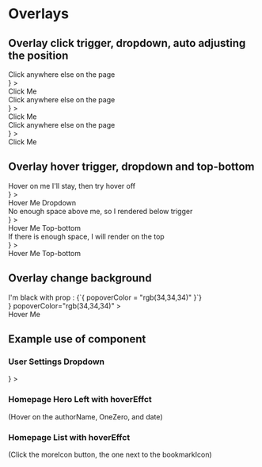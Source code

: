
<Meta title="Components|Popover" component={OverlayTrigger} />

# Overlays

<Props of={OverlayTrigger} />

## Overlay click trigger, dropdown, auto adjusting the position

<Preview>
  <Story name="Auto adjusting the position">
    <div>
      <OverlayTrigger
        placement="dropdown"
        trigger="click"
        popoverContent={
          <div style={{ padding: '20px 30px' }}>
            Click anywhere else on the page
          </div>
        }
      >
        <div style={{ padding: '10px', border: '1px solid' }}>Click Me</div>
      </OverlayTrigger>
      <div style={{ marginLeft: '200px' }}>
        <OverlayTrigger
          placement="dropdown"
          trigger="click"
          popoverContent={
            <div style={{ padding: '20px 30px' }}>
              Click anywhere else on the page
            </div>
          }
        >
          <div style={{ padding: '10px', border: '1px solid' }}>Click Me</div>
        </OverlayTrigger>
      </div>
      <div style={{ float: 'right', marginRight: '10px' }}>
        <OverlayTrigger
          placement="dropdown"
          trigger="click"
          popoverContent={
            <div style={{ padding: '20px 30px', whiteSpace: 'nowrap' }}>
              Click anywhere else on the page
            </div>
          }
        >
          <div style={{ padding: '10px', border: '1px solid' }}>Click Me</div>
        </OverlayTrigger>
      </div>
    </div>
  </Story>
</Preview>

## Overlay hover trigger, dropdown and top-bottom

<Preview>
  <Story name="Dropdown and top-bottom">
    <div>
      <div style={{ marginTop: '200px' }}>
        <OverlayTrigger
          placement="dropdown"
          trigger="hover"
          popoverContent={
            <div style={{ padding: '20px 30px', whiteSpace: 'nowrap' }}>
              Hover on me I'll stay, then try hover off
            </div>
          }
        >
          <div
            style={{
              padding: '10px',
              border: '1px solid',
            }}
          >
            Hover Me Dropdown
          </div>
        </OverlayTrigger>
      </div>
      <div style={{ marginLeft: '300px', marginTop: '-200px' }}>
        <OverlayTrigger
          placement="top-bottom"
          trigger="hover"
          popoverContent={
            <div style={{ padding: '20px 30px', whiteSpace: 'nowrap' }}>
              No enough space above me, so I rendered below trigger
            </div>
          }
        >
          <div style={{ padding: '10px', border: '1px solid' }}>
            Hover Me Top-bottom
          </div>
        </OverlayTrigger>
      </div>
      <div style={{ marginLeft: '500px', marginTop: '100px' }}>
        <OverlayTrigger
          placement="top-bottom"
          trigger="hover"
          popoverContent={
            <div style={{ padding: '20px 30px', whiteSpace: 'nowrap' }}>
              If there is enough space, I will render on the top
            </div>
          }
        >
          <div style={{ padding: '10px', border: '1px solid' }}>
            Hover Me Top-bottom
          </div>
        </OverlayTrigger>
      </div>
    </div>
  </Story>
</Preview>

## Overlay change background

<Preview>
  <Story name="Change background">
    <div style={{ marginLeft: '200px' }}>
      <OverlayTrigger
        placement="dropdown"
        trigger="hover"
        popoverContent={
          <div style={{ padding: '20px 30px', color: '#fff' }}>
            I'm black with prop : {`{ popoverColor = "rgb(34,34,34)" }`}
          </div>
        }
        popoverColor="rgb(34,34,34)"
      >
        <div style={{ padding: '10px', border: '1px solid' }}>Hover Me</div>
      </OverlayTrigger>
    </div>
  </Story>
</Preview>

## Example use of component

### User Settings Dropdown

<Preview>
  <Story name="Example User Settings Dropdown">
    <OverlayTrigger
      placement="dropdown"
      trigger="click"
      popoverContent={<UserSettingList {...dropdownInfo} />}
    >
      <Avatar src={dropdownInfo.userAvatar} alt={dropdownInfo.username} />
    </OverlayTrigger>
  </Story>
</Preview>

### Homepage Hero Left with hoverEffct

(Hover on the authorName, OneZero, and date)

<Preview>
  <Story name="Example Homepage Hero Left with hoverEffct">
    <ArticlePoster
      authorCardInfo={authorCardInfo}
      articleInfo={articleInfo}
      variation="HomeHeroLeft"
      hoverEffect
    />
  </Story>
</Preview>

### Homepage List with hoverEffct

(Click the moreIcon button, the one next to the bookmarkIcon)

<Preview>
  <Story name="Example Homepage List with hoverEffct">
    <ArticlePoster
      authorCardInfo={authorCardInfo}
      articleInfo={articleInfo}
      variation="HomeList"
      hoverEffect
    />
  </Story>
</Preview>
